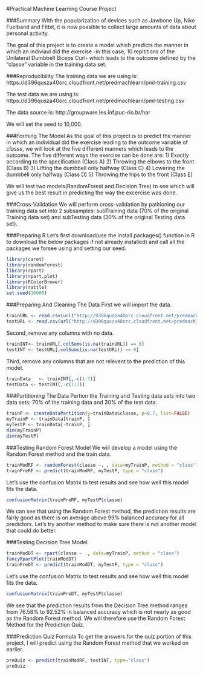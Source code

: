 #Practical Machine Learning Course Project

###Summary
With the popularization of devices such as Jawbone Up, Nike Fuelband and Fitbit, it is now possible to collect large amounts of data about personal activity. 

The goal of this project is to create a model which predicts the manner in which an indiviaul did the exercise -in this case, 10 repititions of the Unilateral Dumbbell Biceps Curl- which leads to the outcome defined by the "classe" variable in the training data set. 

###Reproducibility
The training data we are using is:
https://d396qusza40orc.cloudfront.net/predmachlearn/pml-training.csv

The test data we are using is:
https://d396qusza40orc.cloudfront.net/predmachlearn/pml-testing.csv

The data source is:
http://groupware.les.inf.puc-rio.br/har
 
We will set the seed to 10,000. 

###Forming The Model
As the goal of this project is to predict the manner in which an individual did the exercise leading to the outcome variable of *classe*, we will look at the five different manners which leads to the outcome. The five different ways the exercise can be done are:
1) Exactly according to the specification (Class A)
2) Throwing the elbows to the front (Class B)
3) Lifting the dumbbell only halfway (Class C)
4) Lowering the dumbbell only halfway (Class D)
5) Throwing the hips to the front (Class E)

We will test two models(RandomForest and Decision Tree) to see which will give us the best result in predicting the way the excercise was done.

###Cross-Validation
We will perform cross-validation by patitioning our training data set into 2 subsamples: subTraining data (70% of the original Training data set) and subTesting data (30% of the original Testing data set).

###Preparing R 
Let's first download(use the install.packages() function in R to download the below packages if not already installed) and call all the packages we forsee using and setting our seed. 
```r
library(caret)
library(randomForest)
library(rpart) 
library(rpart.plot)
library(RColorBrewer)
library(rattle)
set.seed(10000)
```

###Preparing And Cleaning The Data
First we will import the data.
```r
trainURL <- read.csv(url("http://d396qusza40orc.cloudfront.net/predmachlearn/pml-training.csv"), na.strings=c("NA","#DIV/0!", ""))
testURL <- read.csv(url("http://d396qusza40orc.cloudfront.net/predmachlearn/pml-testing.csv"), na.strings=c("NA","#DIV/0!", ""))
```

Second, remove any columns with no data.
```r
trainINT<- trainURL[,colSums(is.na(trainURL)) == 0]
testINT <- testURL[,colSums(is.na(testURL)) == 0]
```

Third, remove any columns that are not relevent to the prediction of this model.
```r
trainData   <- trainINT[,-c(1:7)]
testData <- testINT[,-c(1:7)]
```

###Partitioning The Data 
Partion the Training and Testing data sets into two data sets: 70% of the training data and 30% of the test data. 
```r
trainP <- createDataPartition(y=trainData$classe, p=0.7, list=FALSE)
myTrainP <- trainData[trainP, ]
myTestP <- trainData[-trainP, ]
dim(myTrainP)
dim(myTestP)
```

###Testing Random Forest Model
We will develop a model using the Random Forest method and the train data. 
```r
trainModRF <- randomForest(classe ~. , data=myTrainP, method = "class")
trainPreRF <- predict(trainModRF, myTestP, type = "class")
```

Let's use the confusion Matrix to test results and see how well this model fits the data.
```r
confusionMatrix(trainPreRF, myTestP$classe)
```

We can see that using the Random Forest method, the prediction results are fairly good as there is on average above 99% balanced accuracy for all predictors. Let's try another method to make sure there is not another model that could do better.

###Testing Decision Tree Model
```r
trainModDT <- rpart(classe ~ ., data=myTrainP, method = "class")
fancyRpartPlot(trainModDT)
trainPreDT <- predict(trainModDT, myTestP, type = "class")
```

Let's use the confusion Matrix to test results and see how well this model fits the data.
```r
confusionMatrix(trainPreDT, myTestP$classe)
```
 
We see that the prediction results from the Decision Tree method ranges from 76.58% to 92.52% in balanced accuracy which is not nearly as good as the Random Forest method. We will therefore use the Random Forest Method for the Prediction Quiz.

###Prediction Quiz Formula
To get the answers for the quiz portion of this project, I will predict using the Random Forest method that we worked on earlier. 
```r
preQuiz <- predict(trainModRF, testINT, type="class")
preQuiz
```
